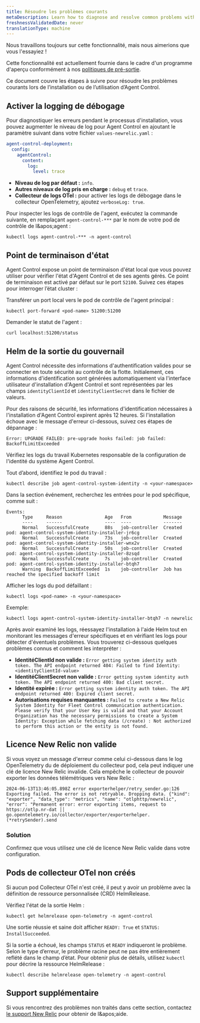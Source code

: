 ```yaml
---
title: Résoudre les problèmes courants
metaDescription: Learn how to diagnose and resolve common problems with Agent Control.
freshnessValidatedDate: never
translationType: machine
---
```


<Callout title="Aperçu">
  Nous travaillons toujours sur cette fonctionnalité, mais nous aimerions que vous l'essayiez !

  Cette fonctionnalité est actuellement fournie dans le cadre d'un programme d'aperçu conformément à nos [politiques de pré-sortie](/docs/licenses/license-information/referenced-policies/new-relic-pre-release-policy).
</Callout>

Ce document couvre les étapes à suivre pour résoudre les problèmes courants lors de l’installation ou de l’utilisation d’Agent Control.

## Activer la logging de débogage

Pour diagnostiquer les erreurs pendant le processus d'installation, vous pouvez augmenter le niveau de log pour Agent Control en ajoutant le paramètre suivant dans votre fichier `values-newrelic.yaml` :

```yaml
agent-control-deployment:
  config:
    agentControl:
      content:  
        log:
          level: trace
```

* **Niveau de log par défaut :** `info`.
* **Autres niveaux de log pris en charge :** `debug` et `trace`.
* **Collecteur de logs OTel :** pour activer les logs de débogage dans le collecteur OpenTelemetry, ajoutez `verboseLog: true`.

Pour inspecter les logs de contrôle de l'agent, exécutez la commande suivante, en remplaçant `agent-control-***` par le nom de votre pod de contrôle de l&amp;apos;agent :

```shell
kubectl logs agent-control-*** -n agent-control
```

## Point de terminaison d'état

Agent Control expose un point de terminaison d'état local que vous pouvez utiliser pour vérifier l'état d'Agent Control et de ses agents gérés. Ce point de terminaison est activé par défaut sur le port `52100`. Suivez ces étapes pour interroger l’état cluster :

Transférer un port local vers le pod de contrôle de l'agent principal :

```shell
kubectl port-forward <pod-name> 51200:51200
```

Demander le statut de l'agent :

```shell
curl localhost:51200/status
```

## Helm de la sortie du gouvernail

Agent Control nécessite des informations d'authentification valides pour se connecter en toute sécurité au contrôle de la flotte. Initialement, ces informations d'identification sont générées automatiquement via l'interface utilisateur d'installation d'Agent Control et sont représentées par les champs `identityClientId` et `identityClientSecret` dans le fichier de valeurs.

Pour des raisons de sécurité, les informations d'identification nécessaires à l'installation d'Agent Control expirent après 12 heures. Si l'installation échoue avec le message d'erreur ci-dessous, suivez ces étapes de dépannage :

```shell
Error: UPGRADE FAILED: pre-upgrade hooks failed: job failed: BackoffLimitExceeded
```

Vérifiez les logs du travail Kubernetes responsable de la configuration de l'identité du système Agent Control.

Tout d’abord, identifiez le pod du travail :

```shell
kubectl describe job agent-control-system-identity -n <your-namespace>
```

Dans la section événement, recherchez les entrées pour le pod spécifique, comme suit :

```shell
Events:
      Type     Reason                Age   From            Message
      ----     ------                ----  ----            -------
      Normal   SuccessfulCreate      88s   job-controller  Created pod: agent-control-system-identity-installer-jr6cg
      Normal   SuccessfulCreate      73s   job-controller  Created pod: agent-control-system-identity-installer-wnx2v
      Normal   SuccessfulCreate      50s   job-controller  Created pod: agent-control-system-identity-installer-8zsqd
      Normal   SuccessfulCreate      7s    job-controller  Created pod: agent-control-system-identity-installer-btqh7
      Warning  BackoffLimitExceeded  1s    job-controller  Job has reached the specified backoff limit
```

Afficher les logs du pod défaillant :

```shell
kubectl logs <pod-name> -n <your-namespace>
```

Exemple:

```shell
kubectl logs agent-control-system-identity-installer-btqh7 -n newrelic
```

Après avoir examiné les logs, réessayez l'installation à l'aide Helm tout en monitorant les messages d'erreur spécifiques et en vérifiant les logs pour détecter d'éventuels problèmes. Vous trouverez ci-dessous quelques problèmes connus et comment les interpréter :

* **IdentitéClientId non valide :** `Error getting system identity auth token. The API endpoint returned 404: Failed to find Identity: <identityClientId-value>`
* **IdentitéClientSecret non valide :** `Error getting system identity auth token. The API endpoint returned 400: Bad client secret.`
* **Identité expirée :** `Error getting system identity auth token. The API endpoint returned 400: Expired client secret.`
* **Autorisations requises manquantes :** `Failed to create a New Relic System Identity for Fleet Control communication authentication. Please verify that your User Key is valid and that your Account Organization has the necessary permissions to create a System Identity: Exception while fetching data (/create) : Not authorized to perform this action or the entity is not found.`

## Licence New Relic non valide

Si vous voyez un message d'erreur comme celui ci-dessous dans le log OpenTelemetry du de déploiement du collecteur pod, cela peut indiquer une clé de licence New Relic invalide. Cela empêche le collecteur de pouvoir exporter les données télémétriques vers New Relic :

```shell
2024-06-13T13:46:05.898Z error exporterhelper/retry_sender.go:126 Exporting failed. The error is not retryable. Dropping data. {"kind": "exporter", "data_type": "metrics", "name": "otlphttp/newrelic", "error": "Permanent error: error exporting items, request to https://otlp.nr-dat ││ go.opentelemetry.io/collector/exporter/exporterhelper.(*retrySender).send
```

### Solution

Confirmez que vous utilisez une clé de licence New Relic valide dans votre configuration.

## Pods de collecteur OTel non créés

Si aucun pod Collecteur OTel n'est créé, il peut y avoir un problème avec la définition de ressource personnalisée (CRD) HelmRelease.

Vérifiez l'état de la sortie Helm :

```shell
kubectl get helmrelease open-telemetry -n agent-control
```

Une sortie réussie et saine doit afficher `READY: True` et `STATUS: InstallSucceeded`.

Si la sortie a échoué, les champs `STATUS` et `READY` indiqueront le problème. Selon le type d’erreur, le problème racine peut ne pas être entièrement reflété dans le champ d’état. Pour obtenir plus de détails, utilisez `kubectl` pour décrire la ressource HelmRelease :

```shell
kubectl describe helmrelease open-telemetry -n agent-control
```

## Support supplémentaire

Si vous rencontrez des problèmes non traités dans cette section, contactez [le support New Relic](https://support.newrelic.com) pour obtenir de l&amp;apos;aide.